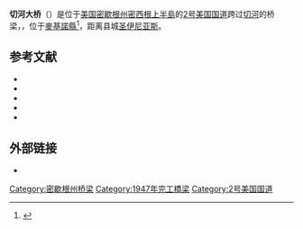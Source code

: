 {{Infobox bridge
| bridge_name      = 切河大桥<br>Cut River Bridge
| native_name      = 
| native_name_lang = 
| image            = Cut_River_Bridge_4.JPG
| image_size       = 250px
| alt              = 
| caption          = 
| official_name    = 
| other_name       = 
| carries          = [[2号美国国道|2号美国国道]]
| crosses          = [[切河|切河]]
| locale           = 
| owner            = 
| maint            = 
| id               = 49149023000B010
| architect        = 
| designer         = 
| engineering      = 
| design           = [[悬臂桥|悬臂桥]]
| material         = [[铁|铁]]、[[钢结构|钢结构]]、[[预应力混凝土|预应力混凝土]]
| length           = {{convert|641|ft|m}}
| width            = 
| height           = 
| mainspan         = 
| spans            = 
| pierswater       = 
| load             = 
| clearance        = 
| below            = 
| life             = 
| builder          = W.J. Meager and Sons, Contractors
| fabricator       = 
| begin            = 1941
| complete         = 1947
| cost             = 
| open             = 1947
| inaugurated      = 
| toll             = 
| traffic          = 
| preceded         = 
| followed         = 
| heritage         = 
| collapsed        = 
| closed           =
| replaces         =
| map_cue          = 
| map_image        = 
| map_alt          = 
| map_text         = 
| map_width        = 
| coordinates      = {{Coord|46.044986|-85.125206|type:landmark_region:US-MI|display=title,inline}}
| references       = 
| extra            = 
}}

'''切河大桥'''（{{lang-en|Cut River Bridge}}）是位于[[美国|美国]][[密歇根州|密歇根州]][[密西根上半島|密西根上半島]]的[[2号美国国道|2号美国国道]]跨过[[切河|切河]]的桥梁，，位于[[麥基諾縣_(密西根州)|麥基諾縣]]<ref name="PRF">{{cite map | title=Control Section/Physical Reference Atlas | year=2009 | publisher=Michigan Department of Transportation | url=http://mdotwas1.mdot.state.mi.us/public/maps/pr/ | accessdate=July 26, 2009 | deadurl=yes | archiveurl=https://web.archive.org/web/20081016145808/http://mdotwas1.mdot.state.mi.us/public/maps/pr/ | archivedate=2008年10月16日 }}</ref>，距离县城[[圣伊尼亚斯_(密歇根州)|圣伊尼亚斯]]{{convert|25|mi|km|0}}。
==参考文献==
{{reflist}}
{{refbegin}}
* {{cite web |title= 31 Cut River Bridge |url= http://www.dnr.state.mi.us/publications/pdfs/wildlife/viewingguide/up/31CatRiver/index.htm |publisher= Michigan Department of Natural Resources |year= 2003 |accessdate= September 26,  2010 |deadurl= yes |archiveurl= https://web.archive.org/web/20110603231120/http://www.dnr.state.mi.us/publications/pdfs/wildlife/viewingguide/up/31CatRiver/index.htm |archivedate= 2011-06-03 }}
* {{cite web |title= Cut River Bridge |url= http://www.letterboxing.org/BoxView.php?boxnum=5232 |publisher= Letterboxing North America |date= August 8, 2003 |accessdate= September 26,  2010 |archive-date= 2016-03-03 |archive-url= https://web.archive.org/web/20160303192959/http://www.letterboxing.org/BoxView.php?boxnum=5232 |dead-url= no }}
* {{cite web |title= Cut River Bridge |url= http://www.historicbridges.org/truss/us2/index.htm |publisher= Historic Bridges of Michigan and Elsewhere |accessdate= September 26,  2010 |archive-url= https://web.archive.org/web/20110608222610/http://www.historicbridges.org/truss/us2/index.htm |archive-date= 2011-06-08 |dead-url= yes }}
* {{cite book |last1=Hunt |first1=Mary |last2=Hunt |first2=Don |chapter=Epoufette: Cut River Bridge & Picnic Area |title=Hunts' Guide to Michigan's Upper Peninsula |chapterurl=http://hunts-upguide.com/epoufette_cut_river_bridge___picnic_area.html |url=http://hunts-upguide.com/ |location=Albion, MI |publisher=Midwestern Guides |accessdate=September 26,  2010 |archive-date=2012-10-01 |archive-url=https://web.archive.org/web/20121001064438/http://hunts-upguide.com/ |dead-url=no }}
* {{cite web |last= Hyde |first= Charles |title= US 2 / Cut River |url= http://www.michigan.gov/mdot/0,1607,7-151-9620_11154_11188-29665--,00.html |publisher= Michigan Department of Transportation |work= Historic Bridge Listing |date= May 13, 2002 |accessdate= September 26,  2010 |archive-date= 2014-09-18 |archive-url= https://web.archive.org/web/20140918140009/http://www.michigan.gov/mdot/0%2C1607%2C7-151-9620_11154_11188-29665--%2C00.html |dead-url= no }}
{{refend}}

==外部链接==
{{Commons category-inline}}
* {{gnis|624251|Cut River}}


[[Category:密歇根州桥梁|Category:密歇根州桥梁]]
[[Category:1947年完工橋梁|Category:1947年完工橋梁]]
[[Category:2号美国国道|Category:2号美国国道]]
